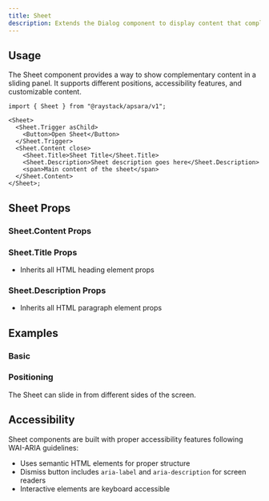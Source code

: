 ```yaml
---
title: Sheet
description: Extends the Dialog component to display content that complements the main content of the screen.
---
```



<Demo data={playground} />

## Usage

The Sheet component provides a way to show complementary content in a sliding panel. It supports different positions, accessibility features, and customizable content.

```tsx
import { Sheet } from "@raystack/apsara/v1";

<Sheet>
  <Sheet.Trigger asChild>
    <Button>Open Sheet</Button>
  </Sheet.Trigger>
  <Sheet.Content close>
    <Sheet.Title>Sheet Title</Sheet.Title>
    <Sheet.Description>Sheet description goes here</Sheet.Description>
    <span>Main content of the sheet</span>
  </Sheet.Content>
</Sheet>;
```

## Sheet Props

<auto-type-table path="./props.ts" name="SheetProps" />

### Sheet.Content Props

<auto-type-table path="./props.ts" name="SheetContentProps" />

### Sheet.Title Props

- Inherits all HTML heading element props

### Sheet.Description Props

- Inherits all HTML paragraph element props

## Examples

### Basic

<Demo data={basicDemo} />

### Positioning

The Sheet can slide in from different sides of the screen.

<Demo data={positionDemo} />

## Accessibility

Sheet components are built with proper accessibility features following WAI-ARIA guidelines:

- Uses semantic HTML elements for proper structure
- Dismiss button includes `aria-label` and `aria-description` for screen readers
- Interactive elements are keyboard accessible
